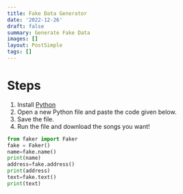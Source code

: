 ```yaml
---
title: Fake Data Generator
date: '2022-12-26'
draft: false
summary: Generate Fake Data
images: []
layout: PostSimple
tags: []
---
```


# Steps

1. Install [Python](https://www.python.org/downloads/)
2. Open a new Python file and paste the code given below.
3. Save the file.
4. Run the file and download the songs you want!

```py showLineNumbers
from faker import Faker
fake = Faker()
name=fake.name()
print(name)
address=fake.address()
print(address)
text=fake.text()
print(text)
```